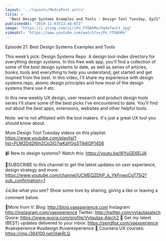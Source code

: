 ```yaml
---
layout: '../layouts/MediaPost.astro'
title: >
  "Best Design Systems Examples and Tools - Design Tool Tuesday, Ep21"
publishedAt: "2019-11-03T13:46:07Z"
image: "https://i.ytimg.com/vi/jPn_YTOAhMo/hqdefault.jpg"
videoUrl: "https://www.youtube.com/watch?v=jPn_YTOAhMo"
---
```

Episode 21: Best Design Systems Examples and Tools

This week’s pick: Design Systems Repo. A design tool-index directory for everything design systems. In this free web app, you'll find a collection of some of the best design systems to date, as well as series of articles, books, tools and everything to help you understand, get started and get inspired from the best. In this video, I'll share my experience with design systems repo, atomic design principles and how most of the design systems there use it etc.

In this new weekly UX design, user research and product design tools series I'll share some of the best picks I've encountered to date. You'll find out about the best apps, extensions, websites and other helpful tools.

Note: we're not affiliated with the tool makers. It's just a great UX tool you should know about.

More Design Tool Tuesday videos on this playlist: https://www.youtube.com/playlist?list=PLM2Dd2NIn2Cp2lG7wKaYGg3TIk6GP14S6

📹 New to design systems? Watch this: https://youtu.be/l6YuGE6EjJA

🙌SUBSCRIBE to this channel to get the latest updates on user experience, design strategy and more:  https://www.youtube.com/channel/UCMEQZDhP_k_YkFnwoCgT7SQ?sub_confirmation=1

👍Like what you see? Show some love by sharing, giving a like or leaving a comment below.

👨More from V:
Blog: http://blog.vaexperience.com
Instagram: http://instagram.com/vaexperience
Twitter: http://twitter.com/vytautasalech
Quora: https://www.quora.com/profile/Vytautas-Alech2 📩 Get my latest (BEST) updates delivered to your inbox: https://sendfox.com/vaexperience
#vaexperience #uxdesign #userexperience 🎒 Coursera UX courses: https://imp.i384100.net/dakRLQ
